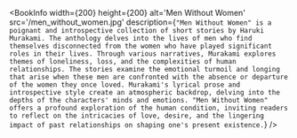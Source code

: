 
<BookInfo
  width={200}
  height={200}
  alt='Men Without Women'
  src='/men_without_women.jpg'
  description={`"Men Without Women" is a poignant and introspective collection of short stories by Haruki Murakami. The anthology delves into the lives of men who find themselves disconnected from the women who have played significant roles in their lives. Through various narratives, Murakami explores themes of loneliness, loss, and the complexities of human relationships. The stories examine the emotional turmoil and longing that arise when these men are confronted with the absence or departure of the women they once loved. Murakami's lyrical prose and introspective style create an atmospheric backdrop, delving into the depths of the characters' minds and emotions. "Men Without Women" offers a profound exploration of the human condition, inviting readers to reflect on the intricacies of love, desire, and the lingering impact of past relationships on shaping one's present existence.`}
/>
